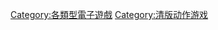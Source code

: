 {{Cat main}}
{{DEFAULTSORT:Hack and slash}}
[[Category:各類型電子遊戲|Category:各類型電子遊戲]]
[[Category:清版动作游戏|Category:清版动作游戏]]